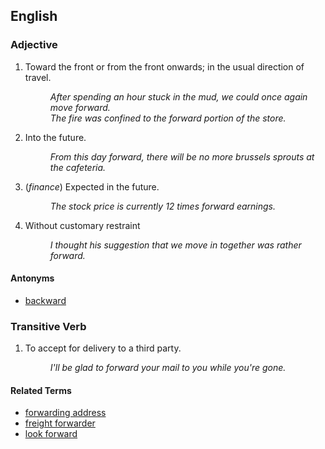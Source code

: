 ==English==

===Adjective===
# Toward the front or from the front onwards; in the usual direction of travel.
#: ''After spending an hour stuck in the mud, we could once again move forward.''
#: ''The fire was confined to the forward portion of the store.''
# Into the future.
#: ''From this day forward, there will be no more brussels sprouts at the cafeteria.''
# (''finance'') Expected in the future.
#: ''The stock price is currently 12 times forward earnings.''
# Without customary restraint
#: ''I thought his suggestion that we move in together was rather forward.''

====Antonyms====
* [[backward]]

===Transitive Verb===
# To accept for delivery to a third party.
#: ''I'll be glad to forward your mail to you while you're gone.''

====Related Terms====

* [[forwarding address]]
* [[freight forwarder]]
* [[look forward]]